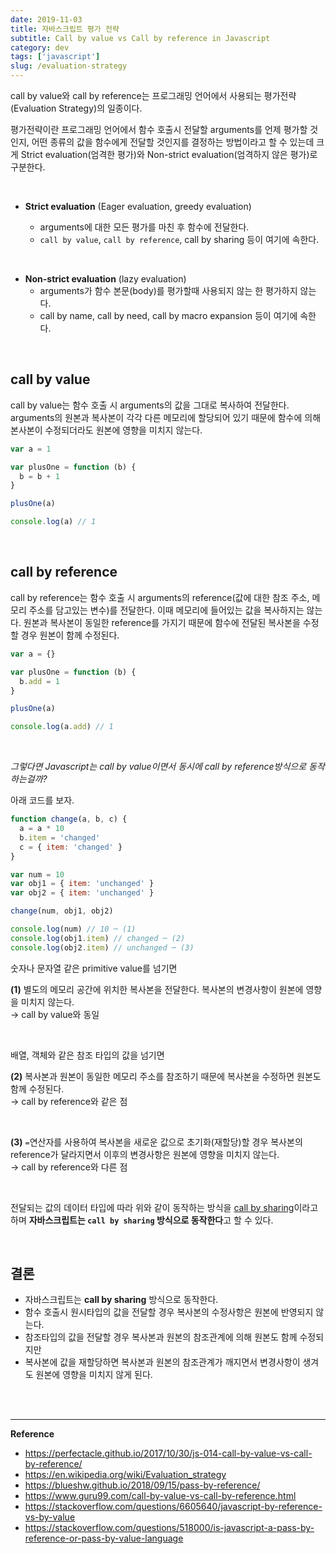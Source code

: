 ```yaml
---
date: 2019-11-03
title: 자바스크립트 평가 전략
subtitle: Call by value vs Call by reference in Javascript
category: dev
tags: ['javascript']
slug: /evaluation-strategy
---
```


call by value와 call by reference는 프로그래밍 언어에서 사용되는 평가전략(Evaluation Strategy)의 일종이다.

평가전략이란 프로그래밍 언어에서 함수 호출시 전달할 arguments를 언제 평가할 것인지, 어떤 종류의 값을 함수에게 전달할 것인지를 결정하는 방법이라고 할 수 있는데 크게 Strict evaluation(엄격한 평가)와 Non-strict evaluation(엄격하지 않은 평가)로 구분한다.

<br />

- **Strict evaluation** (Eager evaluation, greedy evaluation)

  - arguments에 대한 모든 평가를 마친 후 함수에 전달한다.
  - `call by value`, `call by reference`, call by sharing 등이 여기에 속한다.

<br />

- **Non-strict evaluation** (lazy evaluation)
  - arguments가 함수 본문(body)를 평가할때 사용되지 않는 한 평가하지 않는다.
  - call by name, call by need, call by macro expansion 등이 여기에 속한다.

<br />

## call by value

call by value는 함수 호출 시 arguments의 값을 그대로 복사하여 전달한다. arguments의 원본과 복사본이 각각 다른 메모리에 할당되어 있기 때문에 함수에 의해 본사본이 수정되더라도 원본에 영향을 미치지 않는다.

```js
var a = 1

var plusOne = function (b) {
  b = b + 1
}

plusOne(a)

console.log(a) // 1
```

<br />

## call by reference

call by reference는 함수 호출 시 arguments의 reference(값에 대한 참조 주소, 메모리 주소를 담고있는 변수)를 전달한다. 이때 메모리에 들어있는 값을 복사하지는 않는다. 원본과 복사본이 동일한 reference를 가지기 때문에 함수에 전달된 복사본을 수정할 경우 원본이 함께 수정된다.

```js
var a = {}

var plusOne = function (b) {
  b.add = 1
}

plusOne(a)

console.log(a.add) // 1
```

<br />

_그렇다면 Javascript는 call by value이면서 동시에 call by reference방식으로 동작하는걸까?_

아래 코드를 보자.

```js
function change(a, b, c) {
  a = a * 10
  b.item = 'changed'
  c = { item: 'changed' }
}

var num = 10
var obj1 = { item: 'unchanged' }
var obj2 = { item: 'unchanged' }

change(num, obj1, obj2)

console.log(num) // 10 ─ (1)
console.log(obj1.item) // changed ─ (2)
console.log(obj2.item) // unchanged ─ (3)
```

숫자나 문자열 같은 primitive value를 넘기면

**(1)** 별도의 메모리 공간에 위치한 복사본을 전달한다. 복사본의 변경사항이 원본에 영향을 미치지 않는다.<br />→ call by value와 동일

<br />

배열, 객체와 같은 참조 타입의 값을 넘기면

**(2)** 복사본과 원본이 동일한 메모리 주소를 참조하기 때문에 복사본을 수정하면 원본도 함께 수정된다.<br />→ call by reference와 같은 점

<br />

**(3)** `=`연산자를 사용하여 복사본을 새로운 값으로 초기화(재할당)할 경우 복사본의 reference가 달라지면서 이후의 변경사항은 원본에 영향을 미치지 않는다.<br />→ call by reference와 다른 점

<br />

전달되는 값의 데이터 타입에 따라 위와 같이 동작하는 방식을 [call by sharing](https://en.wikipedia.org/wiki/Evaluation_strategy#Call_by_sharing)이라고 하며 **자바스크립트는 `call by sharing` 방식으로 동작한다**고 할 수 있다.

<br />

## 결론

- 자바스크립트는 **call by sharing** 방식으로 동작한다.
- 함수 호출시 원시타입의 값을 전달할 경우 복사본의 수정사항은 원본에 반영되지 않는다.
- 참조타입의 값을 전달할 경우 복사본과 원본의 참조관계에 의해 원본도 함께 수정되지만
- 복사본에 값을 재할당하면 복사본과 원본의 참조관계가 깨지면서 변경사항이 생겨도 원본에 영향을 미치지 않게 된다.

<br />
<br />

---

**Reference**

- https://perfectacle.github.io/2017/10/30/js-014-call-by-value-vs-call-by-reference/
- https://en.wikipedia.org/wiki/Evaluation_strategy
- https://blueshw.github.io/2018/09/15/pass-by-reference/
- https://www.guru99.com/call-by-value-vs-call-by-reference.html
- https://stackoverflow.com/questions/6605640/javascript-by-reference-vs-by-value
- https://stackoverflow.com/questions/518000/is-javascript-a-pass-by-reference-or-pass-by-value-language
